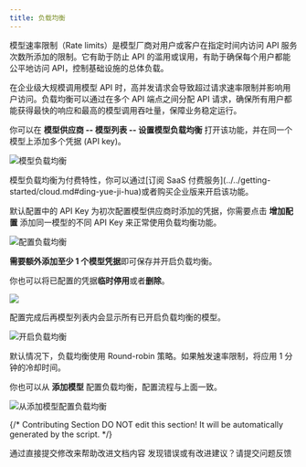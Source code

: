 ```yaml
---
title: 负载均衡
---
```


模型速率限制（Rate limits）是模型厂商对用户或客户在指定时间内访问 API 服务次数所添加的限制。它有助于防止 API 的滥用或误用，有助于确保每个用户都能公平地访问 API，控制基础设施的总体负载。

在企业级大规模调用模型 API 时，高并发请求会导致超过请求速率限制并影响用户访问。负载均衡可以通过在多个 API 端点之间分配 API 请求，确保所有用户都能获得最快的响应和最高的模型调用吞吐量，保障业务稳定运行。

你可以在 **模型供应商 -- 模型列表 -- 设置模型负载均衡** 打开该功能，并在同一个模型上添加多个凭据 (API key)。

![模型负载均衡](https://assets-docs.dify.ai/dify-enterprise-mintlify/zh_CN/guides/model-configuration/c2781fddfb5c7e76023ac59c926d9e37.png)

<Info>
模型负载均衡为付费特性，你可以通过[订阅 SaaS 付费服务](../../getting-started/cloud.md#ding-yue-ji-hua)或者购买企业版来开启该功能。
</Info>

默认配置中的 API Key 为初次配置模型供应商时添加的凭据，你需要点击 **增加配置** 添加同一模型的不同 API Key 来正常使用负载均衡功能。

![配置负载均衡](https://assets-docs.dify.ai/dify-enterprise-mintlify/zh_CN/guides/model-configuration/cbf2149eb7fcf613599f50ff58381889.png)

**需要额外添加至少 1 个模型凭据**即可保存并开启负载均衡。

你也可以将已配置的凭据**临时停用**或者**删除**。

![](https://assets-docs.dify.ai/dify-enterprise-mintlify/zh_CN/guides/model-configuration/8012d5be22981efe0e59b81f32a961fe.png)

配置完成后再模型列表内会显示所有已开启负载均衡的模型。

![开启负载均衡](https://assets-docs.dify.ai/dify-enterprise-mintlify/zh_CN/guides/model-configuration/f69088f1f5a176aa0819a68950ac595c.png)

<Info>
默认情况下，负载均衡使用 Round-robin 策略。如果触发速率限制，将应用 1 分钟的冷却时间。
</Info>

你也可以从 **添加模型** 配置负载均衡，配置流程与上面一致。

![从添加模型配置负载均衡](https://assets-docs.dify.ai/dify-enterprise-mintlify/zh_CN/guides/model-configuration/12970502b2e202d1f890dcecadf2dcbd.png)

{/*
Contributing Section
DO NOT edit this section!
It will be automatically generated by the script.
*/}

<CardGroup cols="2">
    <Card
        title="编辑此页面"
        icon="pen-to-square"
        href="https://github.com/langgenius/dify-docs-mintlify/edit/main/zh-hans/guides/model-configuration/load-balancing.mdx"
    >
        通过直接提交修改来帮助改进文档内容
    </Card>
    <Card
        title="提交问题"
        icon="github"
        href="https://github.com/langgenius/dify-docs-mintlify/issues/new?title=文档问题%3A%20balanc&body=%23%23%20问题描述%0A%3C%21--%20请简要描述你发现的问题%20--%3E%0A%0A%23%23%20页面链接%0Ahttps%3A%2F%2Fgithub.com%2Flanggenius%2Fdify-docs-mintlify%2Fblob%2Fmain%2Fzh-hans/guides/model-configuration%2Fload-balancing.mdx%0A%0A%23%23%20建议修改%0A%3C%21--%20如果有具体的修改建议，请在此说明%20--%3E%0A%0A%3C%21--%20感谢你对文档质量的关注！%20--%3E"
    >
        发现错误或有改进建议？请提交问题反馈
    </Card>
</CardGroup>
